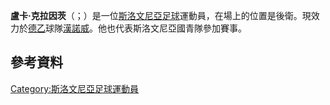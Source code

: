 {{expand|time=2015-05-18T10:04:20+00:00}}
{{noteTA
|G1=意甲
|G2=uefa
|G3=Football
|1=zh-cn:克拉因茨;zh-hk:卡拿真;zh-tw:克拉因茨;
}}
{{Infobox football biography
| name = Luka Krajnc
| fullname = Luka Krajnc
| image = Luka Krajnc 2015.jpg
| caption = Krajnc in 2015
| birth_date = {{Birth date and age|1994|9|19|df=y}}
| birth_place = [[斯洛文尼亞|斯洛文尼亞]][[普图伊|普图伊]]<ref name="soccerway">{{cite web |title=Slovenia – L. Krajnc – Soccerway |url=https://int.soccerway.com/players/luka-krajnc/162538/ |publisher=Soccerway |access-date=28 May 2021 |archive-date=2021-10-27 |archive-url=https://web.archive.org/web/20211027092757/https://int.soccerway.com/players/luka-krajnc/162538/ |dead-url=no }}</ref>
| height = 1.88 m<ref name="soccerway"/>
| position = 後衛
| currentclub = [[汉诺威96足球俱乐部|漢諾威]]
| clubnumber = 23
| youthyears1 = 2003–2011 | youthclubs1 = [[馬里博爾足球俱樂部|馬里博爾]]
| youthyears2 = 2011–2013 | youthclubs2 = Genoa Primavera 
| years1 = 2010–2011 | clubs1 = [[馬里博爾足球俱樂部|馬里博爾]] | caps1 = 1 | goals1 = 0
| years2 = 2011–2015 | clubs2 = [[热那亚板球与足球俱乐部|熱拿亞]] | caps2 = 3 | goals2 = 0
| years3 = 2013–2015 | clubs3 = → [[切塞纳足球俱乐部|切塞納]] (loan) | caps3 = 44 | goals3 = 1
| years4 = 2015–2018 | clubs4 = [[卡利亚里足球俱乐部|卡利亞里]] | caps4 = 21 | goals4 = 0
| years5 = 2016–2017 | clubs5 = → [[桑普多利亚足球俱乐部|森多利亞]] (loan) | caps5 = 0 | goals5 = 0
| years6 = 2017–2018 | clubs6 = → [[弗羅西諾內足球俱樂部|費辛隆尼]] (loan) | caps6 = 46 | goals6 = 0
| years7 = 2018–2021 | clubs7 = [[弗羅西諾內足球俱樂部|費辛隆尼]] | caps7 = 24 | goals7 = 0
| years8 = 2020–2021 | clubs8 = → [[福尔图娜杜塞尔多夫|杜塞尔多夫]] (loan) | caps8 = 24 | goals8 = 2
| years9 = 2021– | clubs9 = [[汉诺威96足球俱乐部|漢諾威]] | caps9 = 0 | goals9 = 0
| nationalyears1 = 2010 | nationalteam1 = 斯洛文尼亞U16 | nationalcaps1 = 1 | nationalgoals1 = 0
| nationalyears2 = 2010 | nationalteam2 = 斯洛文尼亞U17 | nationalcaps2 = 5 | nationalgoals2 = 0
| nationalyears3 = 2011 | nationalteam3 = 斯洛文尼亞U18 | nationalcaps3 = 2 | nationalgoals3 = 0
| nationalyears4 = 2011–2012 | nationalteam4 = 斯洛文尼亞U19 | nationalcaps4 = 16 | nationalgoals4 = 1
| nationalyears5 = 2011–2012 | nationalteam5 = 斯洛文尼亞U20 | nationalcaps5 = 2 | nationalgoals5 = 0
| nationalyears6 = 2012–2016 | nationalteam6 = [[斯洛文尼亞21歲以下國家足球隊|斯洛文尼亞U21]] | nationalcaps6 = 19 | nationalgoals6 = 2 
| nationalyears7 = 2015– | nationalteam7 = [[斯洛文尼亞國家足球隊|斯洛文尼亞]] | nationalcaps7 = 4 | nationalgoals7 = 0
| club-update = 24 August 2021
| nationalteam-update = 13 October 2018
}}

'''盧卡·克拉因茨'''（{{lang-it|Luka Krajnc}}；{{bd|1994年|9月19日}}）是一位[[斯洛文尼亞|斯洛文尼亞]][[足球|足球]]運動員，在場上的位置是後衛。現效力於[[德國足球乙級聯賽|德乙]]球隊[[汉诺威96足球俱乐部|漢諾威]]。他也代表斯洛文尼亞國青隊參加賽事。

== 參考資料 ==
{{reflist}}

{{DEFAULTSORT: Krajnc, Luka}}
[[Category:斯洛文尼亞足球運動員|Category:斯洛文尼亞足球運動員]]